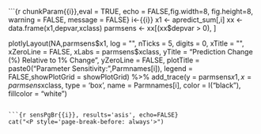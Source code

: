 ```{r chunkParam{{i}},eval = TRUE, echo = FALSE,fig.width=8, fig.height=8, warning = FALSE, message = FALSE}
i<-{{i}}
x1 <- apredict_sum[,i]
xx <- data.frame(x1,depvar,xclass)
parmsens <- xx[(xx$depvar > 0), ] 

plotlyLayout(NA,parmsens$x1, log = "", nTicks = 5, digits = 0,
                  xTitle = "",  xZeroLine = FALSE, xLabs = parmsens$xclass,
                  yTitle = "Prediction Change (%) Relative to 1% Change",  yZeroLine = FALSE,
                  plotTitle = paste0("Parameter Sensitivity:  ",Parmnames[i]),
                  legend = FALSE,showPlotGrid = showPlotGrid) %>%
add_trace(y = parmsens$x1,x = parmsens$xclass, type = 'box', name = Parmnames[i], color = I("black"), 
                     fillcolor = "white")



```

```{r sensPgBr{{i}}, results='asis', echo=FALSE}
cat("<P style='page-break-before: always'>") 
```